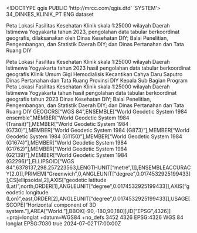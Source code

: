 <!DOCTYPE qgis PUBLIC 'http://mrcc.com/qgis.dtd' 'SYSTEM'>
<qgis version="3.40.0-Bratislava">
  <identifier>34_DINKES_KLINIK_PT</identifier>
  <parentidentifier></parentidentifier>
  <language>ENG</language>
  <type>dataset</type>
  <title>34_DINKES_KLINIK_PT_25K</title>
  <abstract>Peta Lokasi Fasilitas Kesehatan Klinik skala 1:25000 wilayah Daerah Istimewa Yogyakarta tahun 2023, pengolahan data tabular berkoordinat geografis, dilaksanakan oleh Dinas Kesehatan DIY; Balai Penelitian, Pengembangan, dan Statistik Daerah DIY; dan Dinas Pertanahan dan Tata Ruang DIY

Peta Lokasi Fasilitas Kesehatan Klinik skala 1:25000 wilayah Daerah Istimewa Yogyakarta tahun 2023 hasil pengolahan data tabular berkoordinat geografis</abstract>
  <keywords vocabulary="Search keys">
    <keyword>Klinik</keyword>
    <keyword>Umum</keyword>
    <keyword>Gigi</keyword>
    <keyword>Hemodialisis</keyword>
    <keyword>Kecantikan</keyword>
  </keywords>
  <contact>
    <name>Cahya Daru Saputro</name>
    <organization>Dinas Pertanahan dan Tata Ruang Provinsi DIY</organization>
    <position>Kepala Sub Bagian Program</position>
    <voice></voice>
    <fax></fax>
    <email></email>
    <role></role>
  </contact>
  <links/>
  <history>Peta Lokasi Fasilitas Kesehatan Klinik skala 1:25000 wilayah Daerah Istimewa Yogyakarta tahun hasil pengolahan data tabular berkoordinat geografis tahun 2023</history>
  <dates>
    <date value="2024-03-20T00:00:00" type="Created"/>
    <date value="2024-07-03T00:00:00" type="Published"/>
  </dates>
  <fees></fees>
  <rights>Dinas Kesehatan DIY; Balai Penelitian, Pengembangan, dan Statistik Daerah DIY; dan Dinas Pertanahan dan Tata Ruang DIY</rights>
  <encoding></encoding>
  <crs>
    <spatialrefsys nativeFormat="Wkt">
      <wkt>GEOGCRS["WGS 84",ENSEMBLE["World Geodetic System 1984 ensemble",MEMBER["World Geodetic System 1984 (Transit)"],MEMBER["World Geodetic System 1984 (G730)"],MEMBER["World Geodetic System 1984 (G873)"],MEMBER["World Geodetic System 1984 (G1150)"],MEMBER["World Geodetic System 1984 (G1674)"],MEMBER["World Geodetic System 1984 (G1762)"],MEMBER["World Geodetic System 1984 (G2139)"],MEMBER["World Geodetic System 1984 (G2296)"],ELLIPSOID["WGS 84",6378137,298.257223563,LENGTHUNIT["metre",1]],ENSEMBLEACCURACY[2.0]],PRIMEM["Greenwich",0,ANGLEUNIT["degree",0.0174532925199433]],CS[ellipsoidal,2],AXIS["geodetic latitude (Lat)",north,ORDER[1],ANGLEUNIT["degree",0.0174532925199433]],AXIS["geodetic longitude (Lon)",east,ORDER[2],ANGLEUNIT["degree",0.0174532925199433]],USAGE[SCOPE["Horizontal component of 3D system."],AREA["World."],BBOX[-90,-180,90,180]],ID["EPSG",4326]]</wkt>
      <proj4>+proj=longlat +datum=WGS84 +no_defs</proj4>
      <srsid>3452</srsid>
      <srid>4326</srid>
      <authid>EPSG:4326</authid>
      <description>WGS 84</description>
      <projectionacronym>longlat</projectionacronym>
      <ellipsoidacronym>EPSG:7030</ellipsoidacronym>
      <geographicflag>true</geographicflag>
    </spatialrefsys>
  </crs>
  <extent>
    <spatial crs="EPSG:4326" miny="-8.05392100000000077" maxy="-7.60316399999999959" maxz="0" minx="110.03943300000000249" minz="0" maxx="110.70550500000000227" dimensions="2"/>
    <temporal>
      <period>
        <start>2024-07-02T17:00:00Z</start>
        <end></end>
      </period>
    </temporal>
    <temporal>
      <period>
        <start></start>
        <end></end>
      </period>
    </temporal>
  </extent>
</qgis>
